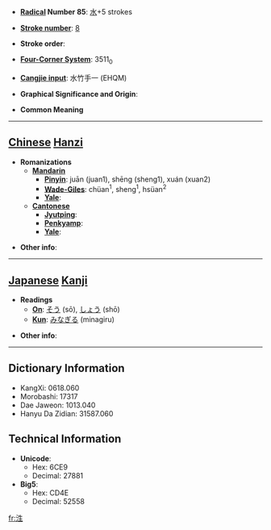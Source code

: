 * '''[[Wiktionary:Chinese radical index| Radical]] Number 85''': [[Wiktionary:Chinese radical index 水|水]]+5 strokes

* '''[[Wiktionary:Chinese total strokes index|Stroke number]]''': [[Wiktionary:Chinese total strokes index 8|8]]

* '''Stroke order''': 

* '''[[Wiktionary:Chinese four corner index|Four-Corner System]]''': 3511<sub>0</sub>

* '''[[Wiktionary:Chinese Cangjie index|Cangjie input]]''': 水竹手一 (EHQM)

* '''Graphical Significance and Origin''': 

* '''Common Meaning'''

----

== [[Chinese]] [[Hanzi]] ==

* '''Romanizations'''
** '''[[Mandarin]]'''
*** '''[[Pinyin]]''': juān (juan1), shēng (sheng1), xuán (xuan2)
*** '''[[Wade-Giles]]''': chüan<sup>1</sup>, sheng<sup>1</sup>, hsüan<sup>2</sup>
*** '''[[Yale]]''': 
** '''[[Cantonese]]'''
*** '''[[Jyutping]]''':
*** '''[[Penkyamp]]''': 
*** '''[[Yale]]''': 

* '''Other info''': 

----

== [[Japanese]] [[Kanji]] ==

* '''Readings'''
** '''[[On]]''': [[そう]] (sō), [[しょう]] (shō)
** '''[[Kun]]''': [[みなぎる]] (minagiru)

* '''Other info''':  

----

== Dictionary Information ==

* KangXi: 0618.060
* Morobashi: 17317
* Dae Jaweon: 1013.040
* Hanyu Da Zidian: 31587.060

== Technical Information ==

* '''Unicode''':
** Hex: 6CE9
** Decimal: 27881
* '''Big5''':
** Hex: CD4E
** Decimal: 52558

[[fr:泩]]